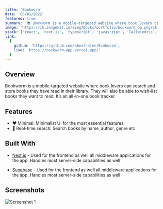 ```yaml
---
title: 'Bookworm'
date: '05/01/2022'
featured: true
summary: '📚 Bookworm is a mobile-targeted website where book lovers can search and store books they have read in their library'
image: 'https://ik.imagekit.io/8ieg70pvks/portfolio/bookworm_og.png?ik-sdk-version=javascript-1.4.3&updatedAt=1670981729993'
stack: ['react', 'next.js', 'typescript', 'javascript', 'Tailwindcss', 'supabase', 'chakraui', 'postgresql']
link:
  {
    github: 'https://github.com/ahnafnafee/Bookworm',
    live: 'https://bookworm-app.vercel.app/'
  }
---
```


## Overview

Bookworm is a mobile-targeted website where book lovers can search and store books they have read in their library.
They will also be able to wish-list books they want to read. It’s an all-in-one book tracker.

## Features

- ❤ Minimal: Minimalist UI for the most essential features
- 🔌 Real-time search: Search books by name, author, genre etc

## Built With

- [Next.js](https://nextjs.org/) - Used for the frontend as well all middleware applications for the app.
  Handles most server-side capabilities as well

- [Supabase](https://www.supabase.com) - Used for the frontend as well all middleware applications for the app.
  Handles most server-side capabilities as well

## Screenshots

![Screenshot 1](https://raw.githubusercontent.com/ahnafnafee/Bookworm/main/public/images/screenshot-1.png)
